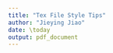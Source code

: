 ```yaml
---
title: "Tex File Style Tips"
author: "Jieying Jiao"
date: \today
output: pdf_document
---
```


\begin{enumerate}
    \item No space before a paragraph. Use two blank lines to seperate paragraphs 
    and no space in blank line.
    \item Make line width below 80. 
    \item Do not start a scentence with symbol.
    \item No comma and long words in math mode.
    \item Put a space before every left parenthesis.
    \item Explain each symbols after equations/formulas starting with ``where'' 
    so that readers fully understand them. Explanations for one equation/formula 
    should put in one single scentence. No blank line so that no new paragraph 
    is started before or after math mode.
    \item Put captions for tables on top while captions for figures on bottom.
    \item Use ``Table'', ``Figure'', ``Equation'' when cite them. Make first letter 
    be capital and do not use abbrivation.
    \item Do not change font size for tables. Change table layout to fit instead 
    of resizing it. Try to avoid sideways table.
    \item Use past tense to describe the data generation in simulation studies.
    \item Show simulation settings in detail so that readers can reproduce your 
    results. Always justify your simulation settings.
    \item Never use ``h'' in floating table/figure.
    \item test
\end{enumerate}


